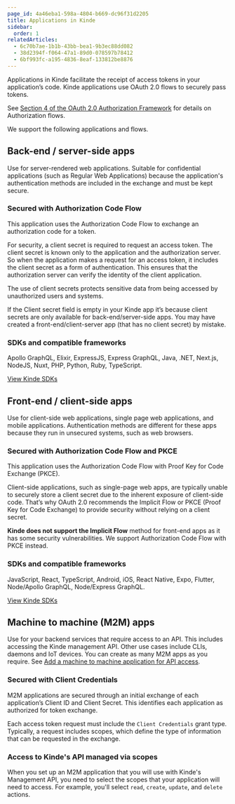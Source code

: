```yaml
---
page_id: 4a46eba1-598a-4804-b669-dc96f31d2205
title: Applications in Kinde
sidebar:
  order: 1
relatedArticles:
  - 6c70b7ae-1b1b-43bb-bea1-9b3ec88dd082
  - 38d2394f-f064-47a1-89d0-078597b78412
  - 6bf993fc-a195-4836-8eaf-133812be8876
---
```


Applications in Kinde facilitate the receipt of access tokens in your application’s code. Kinde applications use OAuth 2.0 flows to securely pass tokens.

See [Section 4 of the OAuth 2.0 Authorization Framework](https://datatracker.ietf.org/doc/html/rfc6749#section-4) for details on Authorization flows.

We support the following applications and flows.

## Back-end / server-side apps

Use for server-rendered web applications. Suitable for confidential applications (such as Regular Web Applications) because the application's authentication methods are included in the exchange and must be kept secure.

### Secured with Authorization Code Flow

This application uses the Authorization Code Flow to exchange an authorization code for a token.

For security, a client secret is required to request an access token. The client secret is known only to the application and the authorization server. So when the application makes a request for an access token, it includes the client secret as a form of authentication. This ensures that the authorization server can verify the identity of the client application.

The use of client secrets protects sensitive data from being accessed by unauthorized users and systems.

<Aside>

If the Client secret field is empty in your Kinde app it’s because client secrets are only available for back-end/server-side apps. You may have created a front-end/client-server app (that has no client secret) by mistake.

</Aside>

### SDKs and compatible frameworks

Apollo GraphQL, Elixir, ExpressJS, Express GraphQL, Java, .NET, Next.js, NodeJS, Nuxt, PHP, Python, Ruby, TypeScript.

[View Kinde SDKs](/developer-tools/about/our-sdks/)

## Front-end / client-side apps

Use for client-side web applications, single page web applications, and mobile applications. Authentication methods are different for these apps because they run in unsecured systems, such as web browsers.

### Secured with Authorization Code Flow and PKCE

This application uses the Authorization Code Flow with Proof Key for Code Exchange (PKCE).

Client-side applications, such as single-page web apps, are typically unable to securely store a client secret due to the inherent exposure of client-side code. That’s why OAuth 2.0 recommends the Implicit Flow or PKCE (Proof Key for Code Exchange) to provide security without relying on a client secret.

<Aside>

**Kinde does not support the Implicit Flow** method for front-end apps as it has some security vulnerabilities. We support Authorization Code Flow with PKCE instead.

</Aside>

### SDKs and compatible frameworks

JavaScript, React, TypeScript, Android, iOS, React Native, Expo, Flutter, Node/Apollo GraphQL, Node/Express GraphQL.

[View Kinde SDKs](/developer-tools/about/our-sdks/)

## Machine to machine (M2M) apps

Use for your backend services that require access to an API. This includes accessing the Kinde management API. Other use cases include CLIs, daemons and IoT devices. You can create as many M2M apps as you require. See [Add a machine to machine application for API access](/developer-tools/kinde-api/connect-to-kinde-api/).

### Secured with Client Credentials

M2M applications are secured through an initial exchange of each application’s Client ID and Client Secret. This identifies each application as authorized for token exchange.

Each access token request must include the `Client Credentials` grant type. Typically, a request includes scopes, which define the type of information that can be requested in the exchange.

### Access to Kinde's API managed via scopes

When you set up an M2M application that you will use with Kinde's Management API, you need to select the scopes that your application will need to access. For example, you'll select `read`, `create`, `update`, and `delete` actions.
